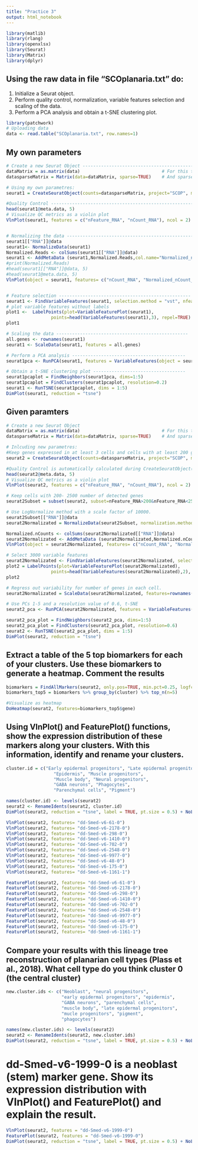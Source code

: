 ```yaml
---
title: "Practice 3"
output: html_notebook
---
```


```r
library(matlib)
library(rlang)
library(openxlsx)
library(Seurat)
library(Matrix)
library(dplyr)
```

## Using the raw data in file “SCOplanaria.txt” do:
1. Initialize a Seurat object.
2. Perform quality control, normalization, variable features selection and scaling of the data.
3. Perform a PCA analysis and obtain a t-SNE clustering plot.

```r
library(patchwork)
# Uploading data
data <- read.table("SCOplanaria.txt", row.names=1) 
```

## My own parameters
```r
# Create a new Seurat Object --------------------------------------------
dataMatrix = as.matrix(data)                               # For this task it is mandatory to create a matrix
datasparseMatrix = Matrix(data=dataMatrix, sparse=TRUE)    # And sparse it

# Using my own parametres:
seurat1 = CreateSeuratObject(counts=datasparseMatrix, project="SCOP", min.cells=1, min.features=1)

#Quality Control --------------------------------------------------------
head(seurat1@meta.data, 5)
# Visualize QC metrics as a violin plot
VlnPlot(seurat1, features = c("nFeature_RNA", "nCount_RNA"), ncol = 2)


# Normalizing the data -------------------------------------------------
seurat1[["RNA"]]@data
seurat1<- NormalizeData(seurat1)
Normalized.Reads <- colSums(seurat1[["RNA"]]@data)
seurat1 <- AddMetaData (seurat1,Normalized.Reads,col.name="Normalized_nCount_RNA")
#print(Normalized.Reads)
#head(seurat1[["RNA"]]@data, 5)
#head(seurat1@meta.data, 5)
VlnPlot(object = seurat1, features= c("nCount_RNA", "Normalized_nCount_RNA"), ncol = 2)


# Feature selection --------------------------------------------------
seurat1 <- FindVariableFeatures(seurat1, selection.method = "vst", nfeatures = 1000)
# plot variable features without labels
plot1 <-  LabelPoints(plot=VariableFeaturePlot(seurat1), 
                 points=head(VariableFeatures(seurat1),3), repel=TRUE)
plot1

# Scaling the data --------------------------------------------------
all.genes <- rownames(seurat1)
seurat1 <- ScaleData(seurat1, features = all.genes)

# Perform a PCA analysis -------------------------------------------
seurat1pca <- RunPCA(seurat1, features = VariableFeatures(object = seurat1))

# Obtain a t-SNE clustering plot -----------------------------------
seurat1pcaplot = FindNeighbors(seurat1pca, dims=1:5)
seurat1pcaplot = FindClusters(seurat1pcaplot, resolution=0.2)
seurat1 <- RunTSNE(seurat1pcaplot, dims = 1:5)
DimPlot(seurat1, reduction = "tsne")

```
## Given paramters

```r
# Create a new Seurat Object
dataMatrix = as.matrix(data)                               # For this task it is mandatory to create a matrix
datasparseMatrix = Matrix(data=dataMatrix, sparse=TRUE)    # And sparse it

# Inlcuding new parametres:
#Keep genes expressed in at least 3 cells and cells with at least 200 genes detected.
seurat2 = CreateSeuratObject(counts=datasparseMatrix, project="SCOP", min.cells=3, min.features=200)

#Quality Control is automatically calculated during CreateSeuratObject()
head(seurat2@meta.data, 5)
# Visualize QC metrics as a violin plot
VlnPlot(seurat2, features = c("nFeature_RNA", "nCount_RNA"), ncol = 2)

# Keep cells with 200- 2500 number of detected genes
seurat2Subset = subset(seurat2, subset=nFeature_RNA>200&nFeature_RNA<2500)

# Use LogNormalize method with a scale factor of 10000.
seurat2Subset[["RNA"]]@data
seurat2Normalizated = NormalizeData(seurat2Subset, normalization.method="LogNormalize", scale.factor=10000)

Normalized.nCounts <- colSums(seurat2Normalizated[["RNA"]]@data)
seurat2Normalizated <- AddMetaData (seurat2Normalizated,Normalized.nCounts,col.name="Normalized_nCount_RNA")
VlnPlot(object = seurat2Normalizated, features= c("nCount_RNA", "Normalized_nCount_RNA"), ncol = 2)

# Select 3000 variable features
seurat2Normalizated <- FindVariableFeatures(seurat2Normalizated, selection.method = "vst", nfeatures = 3000)
plot2 = LabelPoints(plot=VariableFeaturePlot(seurat2Normalizated), 
                 points=head(VariableFeatures(seurat2Normalizated),2), repel=TRUE)
plot2

# Regress out variability for number of genes in each cell.
seurat2Normalizated = ScaleData(seurat2Normalizated, features=rownames(seurat2Normalizated))

# Use PCs 1-5 and a resolution value of 0.6, t-SNE 
seurat2_pca <- RunPCA(seurat2Normalizated, features = VariableFeatures(object = seurat2Normalizated))

seurat2_pca_plot = FindNeighbors(seurat2_pca, dims=1:5)
seurat2_pca_plot = FindClusters(seurat2_pca_plot, resolution=0.6)
seurat2 <- RunTSNE(seurat2_pca_plot, dims = 1:5)
DimPlot(seurat2, reduction = "tsne")
```

## Extract a table of the 5 top biomarkers for each of your clusters. Use these biomarkers to generate a heatmap. Comment the results

```r
biomarkers = FindAllMarkers(seurat2, only.pos=TRUE, min.pct=0.25, logfc.threshold=0.25)
biomarkers_top5 = biomarkers %>% group_by(cluster) %>% top_n(n=5)

#Visualize as heatmap
DoHeatmap(seurat2, features=biomarkers_top5$gene) 
```


## Using VlnPlot() and FeaturePlot() functions, show the expression distribution of these markers along your clusters. With this information, identify and rename your clusters. 
```r
cluster.id = c("Early epidermal progenitors", "Late epidermal progenitors",
                  "Epidermis", "Muscle progenitors",
                  "Muscle body", "Neural progenitors",
                  "GABA neurons", "Phagocytes",
                  "Parenchymal cells", "Pigment")

names(cluster.id) <- levels(seurat2)
seurat2 <- RenameIdents(seurat2, cluster.id)
DimPlot(seurat2, reduction = "tsne", label = TRUE, pt.size = 0.5) + NoLegend()

VlnPlot(seurat2, features= "dd-Smed-v6-61-0")   
VlnPlot(seurat2, features= "dd-Smed-v6-2178-0")   
VlnPlot(seurat2, features= "dd-Smed-v6-298-0")   
VlnPlot(seurat2, features= "dd-Smed-v6-1410-0")   
VlnPlot(seurat2, features= "dd-Smed-v6-702-0")   
VlnPlot(seurat2, features= "dd-Smed-v6-2548-0")   
VlnPlot(seurat2, features= "dd-Smed-v6-9977-0")   
VlnPlot(seurat2, features= "dd-Smed-v6-48-0")   
VlnPlot(seurat2, features= "dd-Smed-v6-175-0")   
VlnPlot(seurat2, features= "dd-Smed-v6-1161-1")   

FeaturePlot(seurat2, features= "dd-Smed-v6-61-0")   
FeaturePlot(seurat2, features= "dd-Smed-v6-2178-0")   
FeaturePlot(seurat2, features= "dd-Smed-v6-298-0")   
FeaturePlot(seurat2, features= "dd-Smed-v6-1410-0")   
FeaturePlot(seurat2, features= "dd-Smed-v6-702-0")   
FeaturePlot(seurat2, features= "dd-Smed-v6-2548-0")   
FeaturePlot(seurat2, features= "dd-Smed-v6-9977-0")   
FeaturePlot(seurat2, features= "dd-Smed-v6-48-0")   
FeaturePlot(seurat2, features= "dd-Smed-v6-175-0")   
FeaturePlot(seurat2, features= "dd-Smed-v6-1161-1")


```
## Compare your results with this lineage tree reconstruction of planarian cell types (Plass et al., 2018). What cell type do you think cluster 0 (the central cluster) 
```r
new.cluster.ids <- c("Neoblast", "neural progenitors",
                     "early epidermal progenitors", "epidermis", 
                     "GABA neurons", "parenchymal cells",
                     "muscle body", "late epidermal progenitors",
                     "mucle progenitors", "pigment", 
                     "phagocytes")

names(new.cluster.ids) <- levels(seurat2)
seurat2 <- RenameIdents(seurat2, new.cluster.ids)
DimPlot(seurat2, reduction = "tsne", label = TRUE, pt.size = 0.5) + NoLegend()
```

# dd-Smed-v6-1999-0 is a neoblast (stem) marker gene. Show its expression distribution with VlnPlot() and FeaturePlot() and explain the result.
```r
VlnPlot(seurat2, features = "dd-Smed-v6-1999-0")                  
FeaturePlot(seurat2, features = "dd-Smed-v6-1999-0")
DimPlot(seurat2, reduction = "tsne", label = TRUE, pt.size = 0.5) + NoLegend()

```

